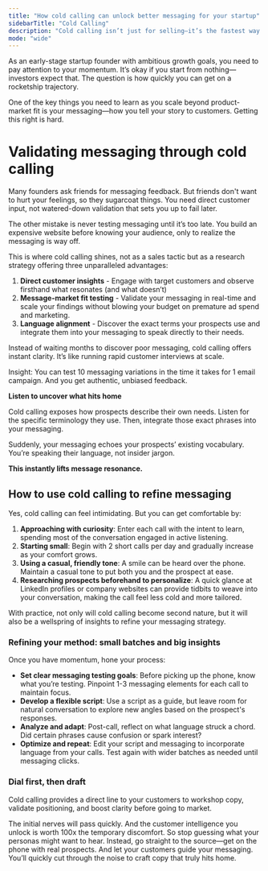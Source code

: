 ```yaml
---
title: "How cold calling can unlock better messaging for your startup"
sidebarTitle: "Cold Calling"
description: "Cold calling isn’t just for selling—it’s the fastest way to validate your startup’s messaging. Learn how to test positioning, uncover customer language, and refine copy before spending on ads or cold email."
mode: "wide"
---
```


As an early-stage startup founder with ambitious growth goals, you need to pay attention to your momentum. It’s okay if you start from nothing—investors expect that. The question is how quickly you can get on a rocketship trajectory.

One of the key things you need to learn as you scale beyond product-market fit is your messaging—how you tell your story to customers. Getting this right is hard.

# Validating messaging through cold calling

Many founders ask friends for messaging feedback. But friends don't want to hurt your feelings, so they sugarcoat things. You need direct customer input, not watered-down validation that sets you up to fail later.

The other mistake is never testing messaging until it’s too late. You build an expensive website before knowing your audience, only to realize the messaging is way off.

This is where cold calling shines, not as a sales tactic but as a research strategy offering three unparalleled advantages:

1. **Direct customer insights** - Engage with target customers and observe firsthand what resonates (and what doesn’t)
2. **Message-market fit testing** - Validate your messaging in real-time and scale your findings without blowing your budget on premature ad spend and marketing.
3. **Language alignment** - Discover the exact terms your prospects use and integrate them into your messaging to speak directly to their needs.

Instead of waiting months to discover poor messaging, cold calling offers instant clarity. It’s like running rapid customer interviews at scale.

Insight: You can test 10 messaging variations in the time it takes for 1 email campaign. And you get authentic, unbiased feedback.

**Listen to uncover what hits home**

Cold calling exposes how prospects describe their own needs. Listen for the specific terminology they use. Then, integrate those exact phrases into your messaging.

Suddenly, your messaging echoes your prospects’ existing vocabulary. You’re speaking their language, not insider jargon.

**This instantly lifts message resonance.**

## How to use cold calling to refine messaging

Yes, cold calling can feel intimidating. But you can get comfortable by:

1. **Approaching with curiosity**: Enter each call with the intent to learn, spending most of the conversation engaged in active listening.
2. **Starting small**: Begin with 2 short calls per day and gradually increase as your comfort grows.
3. **Using a casual, friendly tone**: A smile can be heard over the phone. Maintain a casual tone to put both you and the prospect at ease.
4. **Researching prospects beforehand to personalize**: A quick glance at LinkedIn profiles or company websites can provide tidbits to weave into your conversation, making the call feel less cold and more tailored.

With practice, not only will cold calling become second nature, but it will also be a wellspring of insights to refine your messaging strategy.

### Refining your method: small batches and big insights

Once you have momentum, hone your process:

- **Set clear messaging testing goals**: Before picking up the phone, know what you’re testing. Pinpoint 1-3 messaging elements for each call to maintain focus.
- **Develop a flexible script**: Use a script as a guide, but leave room for natural conversation to explore new angles based on the prospect's responses.
- **Analyze and adapt**: Post-call, reflect on what language struck a chord. Did certain phrases cause confusion or spark interest?
- **Optimize and repeat**: Edit your script and messaging to incorporate language from your calls. Test again with wider batches as needed until messaging clicks.

### Dial first, then draft

Cold calling provides a direct line to your customers to workshop copy, validate positioning, and boost clarity before going to market.

The initial nerves will pass quickly. And the customer intelligence you unlock is worth 100x the temporary discomfort. So stop guessing what your personas might want to hear. Instead, go straight to the source—get on the phone with real prospects. And let your customers guide your messaging. You’ll quickly cut through the noise to craft copy that truly hits home.